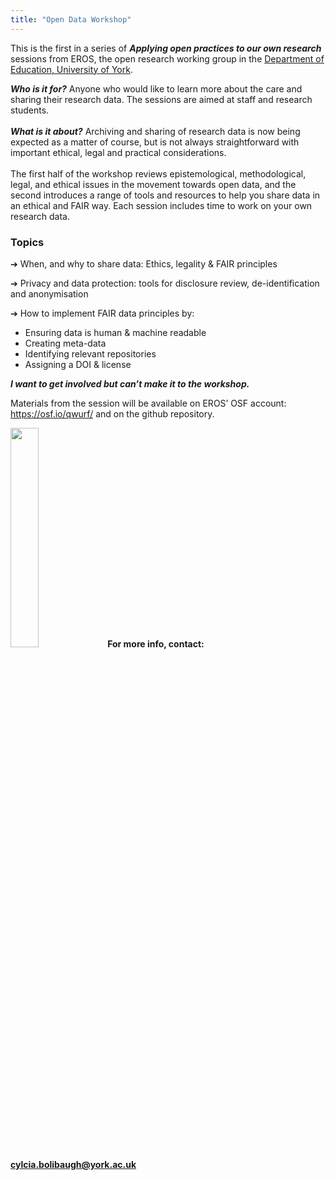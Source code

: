 ```yaml
---
title: "Open Data Workshop"
---
```


This is the first in a series of ***Applying open practices to our own research*** sessions from EROS, the open research working group in the [Department of Education, University of York](https://www.york.ac.uk/education/).

| ***Who is it for?*** Anyone who would like to learn more about the care and sharing their research data. The sessions are aimed at staff and research students. 
| 
| ***What is it about?*** Archiving and sharing of research data is now being expected as a matter of course, but is not always straightforward with important ethical, legal and practical considerations.
| 
| The first half of the workshop reviews epistemological, methodological, legal, and ethical issues in the movement towards open data, and the second introduces a range of tools and resources to help you share data in an ethical and FAIR way. Each session includes time to work on your own research data.
| 

### Topics

➔ When, and why to share data: Ethics, legality & FAIR principles

➔ Privacy and data protection: tools for disclosure review, de-identification and anonymisation

➔ How to implement FAIR data principles by:

-   Ensuring data is human & machine readable\
-   Creating meta-data\
-   Identifying relevant repositories\
-   Assigning a DOI & license

***I want to get involved but can't make it to the workshop.***

Materials from the session will be available on EROS' OSF account: <https://osf.io/qwurf/> and on the github repository.

![](./EROS_padded_logo.png){width="30%"} **For more info, contact: [cylcia.bolibaugh\@york.ac.uk](mailto:cylcia.bolibaugh@york.ac.uk){.email}**
